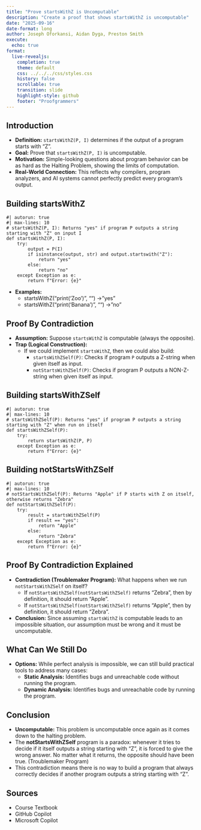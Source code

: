 ```yaml
---
title: "Prove startsWithZ is Uncomputable"
description: "Create a proof that shows startsWithZ is uncomputable"
date: "2025-09-16"
date-format: long
author: Joseph Oforkansi, Aidan Dyga, Preston Smith
execute:
  echo: true
format:
  live-revealjs:
    completion: true
    theme: default
    css: ../../../css/styles.css
    history: false
    scrollable: true
    transition: slide
    highlight-style: github
    footer: "Proofgrammers"
---
```


## Introduction

::: {.fragment}
  - **Definition:** `startsWithZ(P, I)` determines if the output of a program starts with "Z".
  - **Goal:** Prove that `startsWithZ(P, I)` is uncomputable.
  - **Motivation:** Simple-looking questions about program behavior can be as hard as the Halting Problem, showing the limits of computation.
  - **Real-World Connection:** This reflects why compilers, program analyzers, and AI systems cannot perfectly predict every program’s output.
:::

## Building startsWithZ

```pyodide
#| autorun: true
#| max-lines: 10
# startsWithZ(P, I): Returns "yes" if program P outputs a string starting with "Z" on input I
def startsWithZ(P, I):
    try:
        output = P(I)
        if isinstance(output, str) and output.startswith("Z"):
            return "yes"
        else:
            return "no"
    except Exception as e:
        return f"Error: {e}"
```

::: {.fragment}
  - **Examples:**
    - startsWithZ("print('Zoo')", "") → "yes"
    - startsWithZ("print('Banana')", "") → "no"
:::

## Proof By Contradiction

::: {.fragment}
- **Assumption:** Suppose `startsWithZ` is computable (always the opposite).
- **Trap (Logical Construction):**
  - If we could implement `startsWithZ`, then we could also build:
    - `startsWithZSelf(P)`: Checks if program `P` outputs a Z-string when given itself as input.
    - `notStartsWithZSelf(P)`: Checks if program P outputs a NON-Z-string when given itself as input.
:::

## Building startsWithZSelf

```pyodide
#| autorun: true
#| max-lines: 10
# startsWithZSelf(P): Returns "yes" if program P outputs a string starting with "Z" when run on itself
def startsWithZSelf(P):
    try:
        return startsWithZ(P, P)
    except Exception as e:
        return f"Error: {e}"
```

## Building notStartsWithZSelf

```pyodide
#| autorun: true
#| max-lines: 10
# notStartsWithZSelf(P): Returns "Apple" if P starts with Z on itself, otherwise returns "Zebra"
def notStartsWithZSelf(P):
    try:
        result = startsWithZSelf(P)
        if result == "yes":
            return "Apple"
        else:
            return "Zebra"
    except Exception as e:
        return f"Error: {e}"
```

## Proof By Contradiction Explained

::: {.fragment}
- **Contradiction (Troublemaker Program):** What happens when we run `notStartsWithZSelf` on itself?
    - If `notStartsWithZSelf(notStartsWithZSelf)` returns "Zebra", then by definition, it should return "Apple".
    - If `notStartsWithZSelf(notStartsWithZSelf)` returns "Apple", then by definition, it should return "Zebra".
- **Conclusion:** Since assuming `startsWithZ` is computable leads to an impossible situation, our assumption must be wrong and it must be uncomputable.
:::

## What Can We Still Do

::: {.fragment}
  - **Options:** While perfect analysis is impossible, we can still build practical tools to address many cases:
    - **Static Analysis:** Identifies bugs and unreachable code without running the program.
    - **Dynamic Analysis:** Identifies bugs and unreachable code by running the program.
:::

## Conclusion

::: {.fragment}
  - **Uncomputable:** This problem is uncomputable once again as it comes down to the halting problem. 
  - The **notStartsWithZSelf** program is a paradox: whenever it tries to decide if it itself outputs a string starting with "Z", it is forced to give the wrong answer. No matter what it returns, the opposite should have been true. (Troublemaker Program)
  - This contradiction means there is no way to build a program that always correctly decides if another program outputs a string starting with "Z".
:::

## Sources

::: {.fragment}
  - Course Textbook
  - GitHub Copilot
  - Microsoft Copilot
:::

